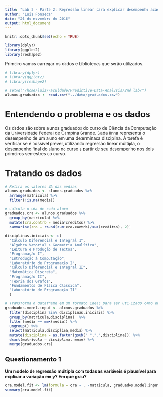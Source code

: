 ```yaml
---
title: "Lab 2 - Parte 2: Regressão linear para explicar desempenho acadêmico"
author: "Luiz Fonseca"
date: "26 de novembro de 2016"
output: html_document
---
```


```r
knitr::opts_chunk$set(echo = TRUE)

library(dplyr)
library(ggplot2)
library(reshape2)
```

Primeiro vamos carregar os dados e bibliotecas que serão utilizados.

```r
# library(dplyr)
# library(ggplot2)
# library(reshape2)

# setwd("/home/luiz/Faculdade/Predictive-Data-Analysis/2nd lab/")
alunos.graduados <- read.csv("../data/graduados.csv")
```

# Entendendo o problema e os dados

Os dados são sobre alunos graduados do curso de Ciência da Computação da Universidade Federal de Campina Grande. Cada linha representa o desempenho de um aluno em uma determinada disciplina. A tarefa é verificar se é possível prever, utilizando regressão linear múltipla, o desempenho final do aluno no curso a partir de seu desempenho nos dois primeiros semestres do curso.

# Tratando os dados

```r
# Retira os valores NA das médias
alunos.graduados <- alunos.graduados %>% 
  arrange(matricula) %>%
  filter(!is.na(media))

# Calcula o CRA de cada aluno
graduados.cra <- alunos.graduados %>%
  group_by(matricula) %>%
  mutate(cra.contrb = media*creditos) %>%
  summarise(cra = round(sum(cra.contrb)/sum(creditos), 2))

disciplinas.iniciais <- c(
  "Cálculo Diferencial e Integral I",
  "Álgebra Vetorial e Geometria Analítica",
  "Leitura e Produção de Textos",
  "Programação I",
  "Introdução à Computação",
  "Laboratório de Programação I",
  "Cálculo Diferencial e Integral II",
  "Matemática Discreta",
  "Programação II",
  "Teoria dos Grafos",
  "Fundamentos de Física Clássica",
  "Laboratório de Programação II"
  )

# Transforma o dataframe em um formato ideal para ser utilizado como entrada do modelo
graduados.model.input <- alunos.graduados %>%
  filter(disciplina %in% disciplinas.iniciais) %>%
  group_by(matricula,disciplina)  %>%
  filter(media == max(media)) %>%
  ungroup() %>%
  select(matricula,disciplina,media) %>% 
  mutate(disciplina = as.factor(gsub(" ",".",disciplina))) %>%
  dcast(matricula ~ disciplina, mean) %>%
  merge(graduados.cra)
```

## Questionamento 1
<b> Um modelo de regressão múltipla com todas as variáveis é plausível para explicar a variação em y? Em que grau? </b>

```r
cra.model.fit <- lm(formula = cra ~ . -matricula, graduados.model.input, na.action = na.omit)
summary(cra.model.fit)
```

